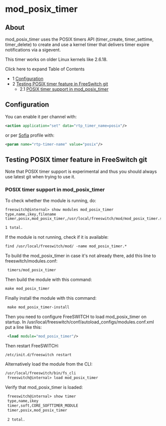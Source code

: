 
# mod_posix_timer 

 

## About

mod\_posix\_timer uses the POSIX timers API (timer\_create, timer\_settime, timer\_delete) to create and use a kernel timer that delivers timer expire notifications via a sigevent.

This timer works on older Linux kernels like 2.6.18.

  
Click here to expand Table of Contents

* 1 [Configuration](#configuration)
* 2 [Testing POSIX timer feature in FreeSwitch git](#testing-posix-timer-feature-in-freeswitch-git)  
   * 2.1 [POSIX timer support in mod\_posix\_timer](#posix-timer-support-in-mod_posix_timer)

## Configuration

You can enable it per channel with:

```xml
<action application="set" data="rtp_timer_name=posix"/>
```

  
or per [Sofia](../Configuration/Sofia-SIP-Stack/index.mdx#faq) profile with:

  
```xml
<param name="rtp-timer-name" value="posix"/>
```

## Testing POSIX timer feature in FreeSwitch git

Note that POSIX timer support is experimental and thus you should always use latest git when trying to use it.

### POSIX timer support in mod_posix_timer

To check whether the module is running, do:

```xml
freeswitch@internal> show modules mod_posix_timer
type,name,ikey,filename
timer,posix,mod_posix_timer,/usr/local/freeswitch/mod/mod_posix_timer.so

1 total.
```

  
If the module is not running, check if it is available:

  
```xml
find /usr/local/freeswitch/mod/ -name mod_posix_timer.*
```

  
To build the mod\_posix\_timer in case it's not already there, add this line to freeswitch/modules.conf:

  
```xml
 timers/mod_posix_timer
```

  
Then build the module with this command:

  
```xml
make mod_posix_timer
```

  
Finally install the module with this command:

  
```xml
 make mod_posix_timer-install
```

  
Then you need to configure FreeSWITCH to load mod\_posix\_timer on startup. In /usr/local/freeswitch/conf/autoload\_configs/modules.conf.xml put a line like this:

  
```xml
 <load module="mod_posix_timer"/>
```

  
Then restart FreeSWITCH:

  
```xml
/etc/init.d/freeswitch restart
```

  
Alternatively load the module from the CLI:

  
```xml
/usr/local/freeswitch/bin/fs_cli
 freeswitch@internal> load mod_posix_timer
```

Verify that mod\_posix\_timer is loaded:

```xml
 freeswitch@internal> show timer
 type,name,ikey
 timer,soft,CORE_SOFTTIMER_MODULE
 timer,posix,mod_posix_timer
 
 2 total.
```


